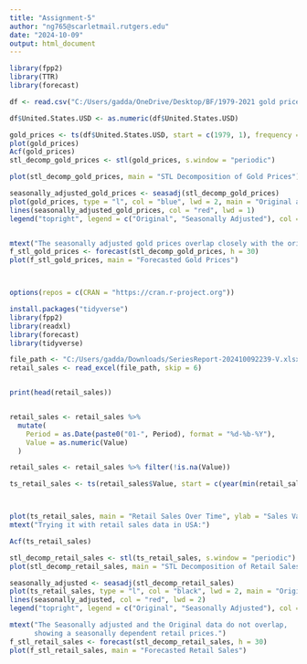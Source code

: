 ---
title: "Assignment-5"
author: "ng765@scarletmail.rutgers.edu"
date: "2024-10-09"
output: html_document
---

```{r}

library(fpp2)
library(TTR)
library(forecast)

df <- read.csv("C:/Users/gadda/OneDrive/Desktop/BF/1979-2021 gold prices.csv")

df$United.States.USD <- as.numeric(df$United.States.USD)

gold_prices <- ts(df$United.States.USD, start = c(1979, 1), frequency = 12)
plot(gold_prices)
Acf(gold_prices)
stl_decomp_gold_prices <- stl(gold_prices, s.window = "periodic")

plot(stl_decomp_gold_prices, main = "STL Decomposition of Gold Prices")

seasonally_adjusted_gold_prices <- seasadj(stl_decomp_gold_prices)
plot(gold_prices, type = "l", col = "blue", lwd = 2, main = "Original and Seasonally Adjusted Gold Prices")
lines(seasonally_adjusted_gold_prices, col = "red", lwd = 1)
legend("topright", legend = c("Original", "Seasonally Adjusted"), col = c("blue", "red"), lty = 1)


mtext("The seasonally adjusted gold prices overlap closely with the original prices of gold showing the price of gold is not sesonally dependent")
f_stl_gold_prices <- forecast(stl_decomp_gold_prices, h = 30)
plot(f_stl_gold_prices, main = "Forecasted Gold Prices")




```

```{r}
options(repos = c(CRAN = "https://cran.r-project.org"))

install.packages("tidyverse")
library(fpp2)
library(readxl)
library(forecast)
library(tidyverse)

file_path <- "C:/Users/gadda/Downloads/SeriesReport-202410092239-V.xlsx"
retail_sales <- read_excel(file_path, skip = 6)


print(head(retail_sales))


retail_sales <- retail_sales %>%
  mutate(
    Period = as.Date(paste0("01-", Period), format = "%d-%b-%Y"),
    Value = as.numeric(Value)
  )

retail_sales <- retail_sales %>% filter(!is.na(Value))

ts_retail_sales <- ts(retail_sales$Value, start = c(year(min(retail_sales$Period)), month(min(retail_sales$Period))), frequency = 12)



plot(ts_retail_sales, main = "Retail Sales Over Time", ylab = "Sales Value", xlab = "Time", col = "blue", lwd = 2)
mtext("Trying it with retail sales data in USA:")

Acf(ts_retail_sales)

stl_decomp_retail_sales <- stl(ts_retail_sales, s.window = "periodic")
plot(stl_decomp_retail_sales, main = "STL Decomposition of Retail Sales")

seasonally_adjusted <- seasadj(stl_decomp_retail_sales)
plot(ts_retail_sales, type = "l", col = "black", lwd = 2, main = "Original and Seasonally Adjusted Retail Sales")
lines(seasonally_adjusted, col = "red", lwd = 2)
legend("topright", legend = c("Original", "Seasonally Adjusted"), col = c("black", "red"), lty = 1)

mtext("The Seasonally adjusted and the Original data do not overlap,
      showing a seasonally dependent retail prices.")
f_stl_retail_sales <- forecast(stl_decomp_retail_sales, h = 30)
plot(f_stl_retail_sales, main = "Forecasted Retail Sales")

```



